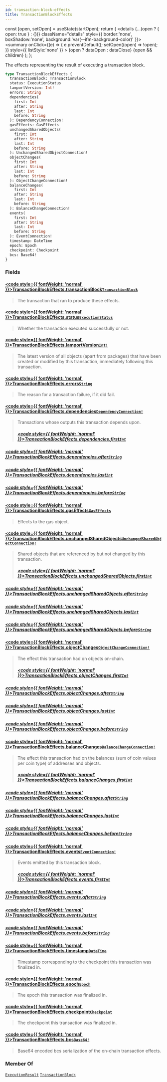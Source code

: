 ```yaml
---
id: transaction-block-effects
title: TransactionBlockEffects
---
```









  const [open, setOpen] = useState(startOpen);
  return (
    <details {...(open ? { open: true } : {})} className="details" style={{ border:'none', boxShadow:'none', background:'var(--ifm-background-color)' }}>
      <summary
        onClick={(e) => {
          e.preventDefault();
          setOpen((open) => !open);
        }}
        style={{ listStyle:'none' }}
      >
      {open ? dataOpen : dataClose}
      </summary>
      {open && children}
    </details>
  );
};








The effects representing the result of executing a transaction block.


```graphql
type TransactionBlockEffects {
  transactionBlock: TransactionBlock
  status: ExecutionStatus
  lamportVersion: Int!
  errors: String
  dependencies(
    first: Int
    after: String
    last: Int
    before: String
  ): DependencyConnection!
  gasEffects: GasEffects
  unchangedSharedObjects(
    first: Int
    after: String
    last: Int
    before: String
  ): UnchangedSharedObjectConnection!
  objectChanges(
    first: Int
    after: String
    last: Int
    before: String
  ): ObjectChangeConnection!
  balanceChanges(
    first: Int
    after: String
    last: Int
    before: String
  ): BalanceChangeConnection!
  events(
    first: Int
    after: String
    last: Int
    before: String
  ): EventConnection!
  timestamp: DateTime
  epoch: Epoch
  checkpoint: Checkpoint
  bcs: Base64!
}
```




### Fields

#### [<code style={{ fontWeight: 'normal' }}>TransactionBlockEffects.<b>transactionBlock</b></code>](#)<Bullet />[`TransactionBlock`](/references/iota-api/iota-graphql/reference/types/objects/transaction-block) <Badge class="badge badge--secondary" text="object"/> 
> 
> 
> The transaction that ran to produce these effects.
> 

#### [<code style={{ fontWeight: 'normal' }}>TransactionBlockEffects.<b>status</b></code>](#)<Bullet />[`ExecutionStatus`](/references/iota-api/iota-graphql/reference/types/enums/execution-status) <Badge class="badge badge--secondary" text="enum"/> 
> 
> 
> Whether the transaction executed successfully or not.
> 

#### [<code style={{ fontWeight: 'normal' }}>TransactionBlockEffects.<b>lamportVersion</b></code>](#)<Bullet />[`Int!`](/references/iota-api/iota-graphql/reference/types/scalars/int) <Badge class="badge badge--secondary" text="non-null"/> <Badge class="badge badge--secondary" text="scalar"/> 
> 
> 
> The latest version of all objects (apart from packages) that have been created or modified
> by this transaction, immediately following this transaction.
> 

#### [<code style={{ fontWeight: 'normal' }}>TransactionBlockEffects.<b>errors</b></code>](#)<Bullet />[`String`](/references/iota-api/iota-graphql/reference/types/scalars/string) <Badge class="badge badge--secondary" text="scalar"/> 
> 
> 
> The reason for a transaction failure, if it did fail.
> 

#### [<code style={{ fontWeight: 'normal' }}>TransactionBlockEffects.<b>dependencies</b></code>](#)<Bullet />[`DependencyConnection!`](/references/iota-api/iota-graphql/reference/types/objects/dependency-connection) <Badge class="badge badge--secondary" text="non-null"/> <Badge class="badge badge--secondary" text="object"/> 
> 
> 
> Transactions whose outputs this transaction depends upon.
> ##### [<code style={{ fontWeight: 'normal' }}>TransactionBlockEffects.dependencies.<b>first</b></code>](#)<Bullet />[`Int`](/references/iota-api/iota-graphql/reference/types/scalars/int) <Badge class="badge badge--secondary" text="scalar"/> 
> 
> 
> 
> 

##### [<code style={{ fontWeight: 'normal' }}>TransactionBlockEffects.dependencies.<b>after</b></code>](#)<Bullet />[`String`](/references/iota-api/iota-graphql/reference/types/scalars/string) <Badge class="badge badge--secondary" text="scalar"/> 
> 
> 
> 
> 

##### [<code style={{ fontWeight: 'normal' }}>TransactionBlockEffects.dependencies.<b>last</b></code>](#)<Bullet />[`Int`](/references/iota-api/iota-graphql/reference/types/scalars/int) <Badge class="badge badge--secondary" text="scalar"/> 
> 
> 
> 
> 

##### [<code style={{ fontWeight: 'normal' }}>TransactionBlockEffects.dependencies.<b>before</b></code>](#)<Bullet />[`String`](/references/iota-api/iota-graphql/reference/types/scalars/string) <Badge class="badge badge--secondary" text="scalar"/> 
> 
> 
> 
> 

#### [<code style={{ fontWeight: 'normal' }}>TransactionBlockEffects.<b>gasEffects</b></code>](#)<Bullet />[`GasEffects`](/references/iota-api/iota-graphql/reference/types/objects/gas-effects) <Badge class="badge badge--secondary" text="object"/> 
> 
> 
> Effects to the gas object.
> 

#### [<code style={{ fontWeight: 'normal' }}>TransactionBlockEffects.<b>unchangedSharedObjects</b></code>](#)<Bullet />[`UnchangedSharedObjectConnection!`](/references/iota-api/iota-graphql/reference/types/objects/unchanged-shared-object-connection) <Badge class="badge badge--secondary" text="non-null"/> <Badge class="badge badge--secondary" text="object"/> 
> 
> 
> Shared objects that are referenced by but not changed by this transaction.
> ##### [<code style={{ fontWeight: 'normal' }}>TransactionBlockEffects.unchangedSharedObjects.<b>first</b></code>](#)<Bullet />[`Int`](/references/iota-api/iota-graphql/reference/types/scalars/int) <Badge class="badge badge--secondary" text="scalar"/> 
> 
> 
> 
> 

##### [<code style={{ fontWeight: 'normal' }}>TransactionBlockEffects.unchangedSharedObjects.<b>after</b></code>](#)<Bullet />[`String`](/references/iota-api/iota-graphql/reference/types/scalars/string) <Badge class="badge badge--secondary" text="scalar"/> 
> 
> 
> 
> 

##### [<code style={{ fontWeight: 'normal' }}>TransactionBlockEffects.unchangedSharedObjects.<b>last</b></code>](#)<Bullet />[`Int`](/references/iota-api/iota-graphql/reference/types/scalars/int) <Badge class="badge badge--secondary" text="scalar"/> 
> 
> 
> 
> 

##### [<code style={{ fontWeight: 'normal' }}>TransactionBlockEffects.unchangedSharedObjects.<b>before</b></code>](#)<Bullet />[`String`](/references/iota-api/iota-graphql/reference/types/scalars/string) <Badge class="badge badge--secondary" text="scalar"/> 
> 
> 
> 
> 

#### [<code style={{ fontWeight: 'normal' }}>TransactionBlockEffects.<b>objectChanges</b></code>](#)<Bullet />[`ObjectChangeConnection!`](/references/iota-api/iota-graphql/reference/types/objects/object-change-connection) <Badge class="badge badge--secondary" text="non-null"/> <Badge class="badge badge--secondary" text="object"/> 
> 
> 
> The effect this transaction had on objects on-chain.
> ##### [<code style={{ fontWeight: 'normal' }}>TransactionBlockEffects.objectChanges.<b>first</b></code>](#)<Bullet />[`Int`](/references/iota-api/iota-graphql/reference/types/scalars/int) <Badge class="badge badge--secondary" text="scalar"/> 
> 
> 
> 
> 

##### [<code style={{ fontWeight: 'normal' }}>TransactionBlockEffects.objectChanges.<b>after</b></code>](#)<Bullet />[`String`](/references/iota-api/iota-graphql/reference/types/scalars/string) <Badge class="badge badge--secondary" text="scalar"/> 
> 
> 
> 
> 

##### [<code style={{ fontWeight: 'normal' }}>TransactionBlockEffects.objectChanges.<b>last</b></code>](#)<Bullet />[`Int`](/references/iota-api/iota-graphql/reference/types/scalars/int) <Badge class="badge badge--secondary" text="scalar"/> 
> 
> 
> 
> 

##### [<code style={{ fontWeight: 'normal' }}>TransactionBlockEffects.objectChanges.<b>before</b></code>](#)<Bullet />[`String`](/references/iota-api/iota-graphql/reference/types/scalars/string) <Badge class="badge badge--secondary" text="scalar"/> 
> 
> 
> 
> 

#### [<code style={{ fontWeight: 'normal' }}>TransactionBlockEffects.<b>balanceChanges</b></code>](#)<Bullet />[`BalanceChangeConnection!`](/references/iota-api/iota-graphql/reference/types/objects/balance-change-connection) <Badge class="badge badge--secondary" text="non-null"/> <Badge class="badge badge--secondary" text="object"/> 
> 
> 
> The effect this transaction had on the balances (sum of coin values per coin type) of
> addresses and objects.
> ##### [<code style={{ fontWeight: 'normal' }}>TransactionBlockEffects.balanceChanges.<b>first</b></code>](#)<Bullet />[`Int`](/references/iota-api/iota-graphql/reference/types/scalars/int) <Badge class="badge badge--secondary" text="scalar"/> 
> 
> 
> 
> 

##### [<code style={{ fontWeight: 'normal' }}>TransactionBlockEffects.balanceChanges.<b>after</b></code>](#)<Bullet />[`String`](/references/iota-api/iota-graphql/reference/types/scalars/string) <Badge class="badge badge--secondary" text="scalar"/> 
> 
> 
> 
> 

##### [<code style={{ fontWeight: 'normal' }}>TransactionBlockEffects.balanceChanges.<b>last</b></code>](#)<Bullet />[`Int`](/references/iota-api/iota-graphql/reference/types/scalars/int) <Badge class="badge badge--secondary" text="scalar"/> 
> 
> 
> 
> 

##### [<code style={{ fontWeight: 'normal' }}>TransactionBlockEffects.balanceChanges.<b>before</b></code>](#)<Bullet />[`String`](/references/iota-api/iota-graphql/reference/types/scalars/string) <Badge class="badge badge--secondary" text="scalar"/> 
> 
> 
> 
> 

#### [<code style={{ fontWeight: 'normal' }}>TransactionBlockEffects.<b>events</b></code>](#)<Bullet />[`EventConnection!`](/references/iota-api/iota-graphql/reference/types/objects/event-connection) <Badge class="badge badge--secondary" text="non-null"/> <Badge class="badge badge--secondary" text="object"/> 
> 
> 
> Events emitted by this transaction block.
> ##### [<code style={{ fontWeight: 'normal' }}>TransactionBlockEffects.events.<b>first</b></code>](#)<Bullet />[`Int`](/references/iota-api/iota-graphql/reference/types/scalars/int) <Badge class="badge badge--secondary" text="scalar"/> 
> 
> 
> 
> 

##### [<code style={{ fontWeight: 'normal' }}>TransactionBlockEffects.events.<b>after</b></code>](#)<Bullet />[`String`](/references/iota-api/iota-graphql/reference/types/scalars/string) <Badge class="badge badge--secondary" text="scalar"/> 
> 
> 
> 
> 

##### [<code style={{ fontWeight: 'normal' }}>TransactionBlockEffects.events.<b>last</b></code>](#)<Bullet />[`Int`](/references/iota-api/iota-graphql/reference/types/scalars/int) <Badge class="badge badge--secondary" text="scalar"/> 
> 
> 
> 
> 

##### [<code style={{ fontWeight: 'normal' }}>TransactionBlockEffects.events.<b>before</b></code>](#)<Bullet />[`String`](/references/iota-api/iota-graphql/reference/types/scalars/string) <Badge class="badge badge--secondary" text="scalar"/> 
> 
> 
> 
> 

#### [<code style={{ fontWeight: 'normal' }}>TransactionBlockEffects.<b>timestamp</b></code>](#)<Bullet />[`DateTime`](/references/iota-api/iota-graphql/reference/types/scalars/date-time) <Badge class="badge badge--secondary" text="scalar"/> 
> 
> 
> Timestamp corresponding to the checkpoint this transaction was finalized in.
> 

#### [<code style={{ fontWeight: 'normal' }}>TransactionBlockEffects.<b>epoch</b></code>](#)<Bullet />[`Epoch`](/references/iota-api/iota-graphql/reference/types/objects/epoch) <Badge class="badge badge--secondary" text="object"/> 
> 
> 
> The epoch this transaction was finalized in.
> 

#### [<code style={{ fontWeight: 'normal' }}>TransactionBlockEffects.<b>checkpoint</b></code>](#)<Bullet />[`Checkpoint`](/references/iota-api/iota-graphql/reference/types/objects/checkpoint) <Badge class="badge badge--secondary" text="object"/> 
> 
> 
> The checkpoint this transaction was finalized in.
> 

#### [<code style={{ fontWeight: 'normal' }}>TransactionBlockEffects.<b>bcs</b></code>](#)<Bullet />[`Base64!`](/references/iota-api/iota-graphql/reference/types/scalars/base-64) <Badge class="badge badge--secondary" text="non-null"/> <Badge class="badge badge--secondary" text="scalar"/> 
> 
> 
> Base64 encoded bcs serialization of the on-chain transaction effects.
> 





### Member Of

[`ExecutionResult`](/references/iota-api/iota-graphql/reference/types/objects/execution-result)  <Badge class="badge badge--secondary" text="object"/><Bullet />[`TransactionBlock`](/references/iota-api/iota-graphql/reference/types/objects/transaction-block)  <Badge class="badge badge--secondary" text="object"/>

